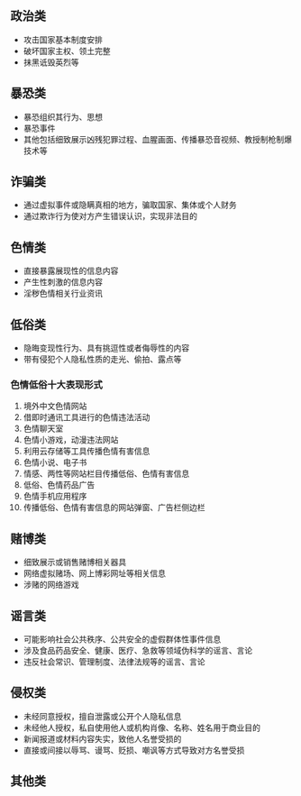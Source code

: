 ## 政治类

- 攻击国家基本制度安排
- 破坏国家主权、领土完整
- 抹黑诋毁英烈等

## 暴恐类

- 暴恐组织其行为、思想
- 暴恐事件
- 其他包括细致展示凶残犯罪过程、血腥画面、传播暴恐音视频、教授制枪制爆技术等

## 诈骗类

- 通过虚拟事件或隐瞒真相的地方，骗取国家、集体或个人财务
- 通过欺诈行为使对方产生错误认识，实现非法目的

## 色情类

- 直接暴露展现性的信息内容
- 产生性刺激的信息内容
- 淫秽色情相关行业资讯

## 低俗类

- 隐晦变现性行为、具有挑逗性或者侮辱性的内容
- 带有侵犯个人隐私性质的走光、偷拍、露点等

### 色情低俗十大表现形式

1. 境外中文色情网站
2. 借即时通讯工具进行的色情违法活动
3. 色情聊天室
4. 色情小游戏，动漫违法网站
5. 利用云存储等工具传播色情有害信息
6. 色情小说、电子书
7. 情感、两性等网站栏目传播低俗、色情有害信息
8. 低俗、色情药品广告
9. 色情手机应用程序
10. 传播低俗、色情有害信息的网站弹窗、广告栏侧边栏

## 赌博类

- 细致展示或销售赌博相关器具
- 网络虚拟赌场、网上博彩网址等相关信息
- 涉赌的网络游戏

## 谣言类

- 可能影响社会公共秩序、公共安全的虚假群体性事件信息
- 涉及食品药品安全、健康、医疗、急救等领域伪科学的谣言、言论
- 违反社会常识、管理制度、法律法规等的谣言、言论

## 侵权类

- 未经同意授权，擅自泄露或公开个人隐私信息
- 未经他人授权，私自使用他人或机构肖像、名称、姓名用于商业目的
- 新闻报道或材料内容失实，致他人名誉受损的
- 直接或间接以辱骂、谩骂、贬损、嘲讽等方式导致对方名誉受损

## 其他类